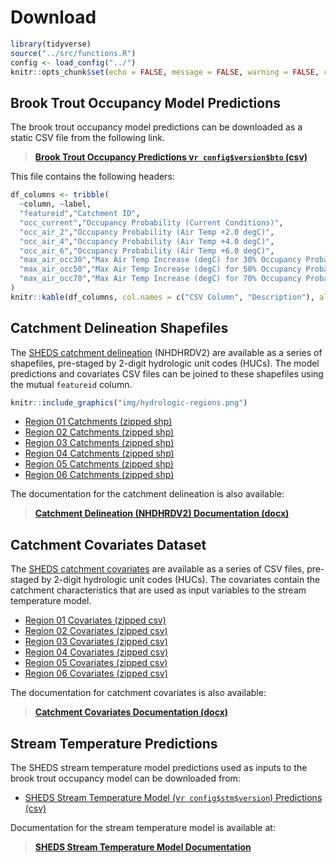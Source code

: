 # Download

```r
library(tidyverse)
source("../src/functions.R")
config <- load_config("../")
knitr::opts_chunk$set(echo = FALSE, message = FALSE, warning = FALSE, comment = NA)
```

## Brook Trout Occupancy Model Predictions

The brook trout occupancy model predictions can be downloaded as a static CSV file from the following link.

> **[Brook Trout Occupancy Predictions v`r config$version$bto` (csv)](http://ecosheds.org/models/brook-trout-occupancy/output/sheds-bto-model-v`r config$version$bto`.csv)**

This file contains the following headers:

```r
df_columns <- tribble(
  ~column, ~label,
  "featureid","Catchment ID",
  "occ_current","Occupancy Probability (Current Conditions)",
  "occ_air_2","Occupancy Probability (Air Temp +2.0 degC)",
  "occ_air_4","Occupancy Probability (Air Temp +4.0 degC)",
  "occ_air_6","Occupancy Probability (Air Temp +6.0 degC)",
  "max_air_occ30","Max Air Temp Increase (degC) for 30% Occupancy Probability",
  "max_air_occ50","Max Air Temp Increase (degC) for 50% Occupancy Probability",
  "max_air_occ70","Max Air Temp Increase (degC) for 70% Occupancy Probability"
)
knitr::kable(df_columns, col.names = c("CSV Column", "Description"), align = "rl")
```

## Catchment Delineation Shapefiles

The [SHEDS catchment delineation](http://conte-ecology.github.io/shedsGisData/) (NHDHRDV2) are available as a series of shapefiles, pre-staged by 2-digit hydrologic unit codes (HUCs). The model predictions and covariates CSV files can be joined to these shapefiles using the mutual `featureid` column.

```r
knitr::include_graphics("img/hydrologic-regions.png")
```

- [Region 01 Catchments (zipped shp)](http://ecosheds.org/assets/nhdhrd/v2/spatial_01.zip)
- [Region 02 Catchments (zipped shp)](http://ecosheds.org/assets/nhdhrd/v2/spatial_02.zip)
- [Region 03 Catchments (zipped shp)](http://ecosheds.org/assets/nhdhrd/v2/spatial_03.zip)
- [Region 04 Catchments (zipped shp)](http://ecosheds.org/assets/nhdhrd/v2/spatial_04.zip)
- [Region 05 Catchments (zipped shp)](http://ecosheds.org/assets/nhdhrd/v2/spatial_05.zip)
- [Region 06 Catchments (zipped shp)](http://ecosheds.org/assets/nhdhrd/v2/spatial_06.zip)

The documentation for the catchment delineation is also available:

> **[Catchment Delineation (NHDHRDV2) Documentation (docx)](http://ecosheds.org/assets/nhdhrd/v2/NHDHRDV2_Documentation.docx)**

## Catchment Covariates Dataset

The [SHEDS catchment covariates](http://conte-ecology.github.io/shedsGisData/) are available as a series of CSV files, pre-staged by 2-digit hydrologic unit codes (HUCs). The covariates contain the catchment characteristics that are used as input variables to the stream temperature model.

- [Region 01 Covariates (zipped csv)](http://ecosheds.org/assets/nhdhrd/v2/covariates_01.zip)
- [Region 02 Covariates (zipped csv)](http://ecosheds.org/assets/nhdhrd/v2/covariates_02.zip)
- [Region 03 Covariates (zipped csv)](http://ecosheds.org/assets/nhdhrd/v2/covariates_03.zip)
- [Region 04 Covariates (zipped csv)](http://ecosheds.org/assets/nhdhrd/v2/covariates_04.zip)
- [Region 05 Covariates (zipped csv)](http://ecosheds.org/assets/nhdhrd/v2/covariates_05.zip)
- [Region 06 Covariates (zipped csv)](http://ecosheds.org/assets/nhdhrd/v2/covariates_06.zip)

The documentation for catchment covariates is also available:

> **[Catchment Covariates Documentation (docx)](http://ecosheds.org/assets/nhdhrd/v2/NHDHRDV2_Covariate_Documentation.xlsx)**

## Stream Temperature Predictions

The SHEDS stream temperature model predictions used as inputs to the brook trout occupancy model can be downloaded from:

- [SHEDS Stream Temperature Model (v`r config$stm$version`) Predictions (csv)](http://ecosheds.org/models/stream-temperature/output/sheds-temp-model-v`r config$stm$version`.csv)

Documentation for the stream temperature model is available at:

> **[SHEDS Stream Temperature Model Documentation](http://ecosheds.org/models/stream-temperature/v`r config$stm$version`/)**
